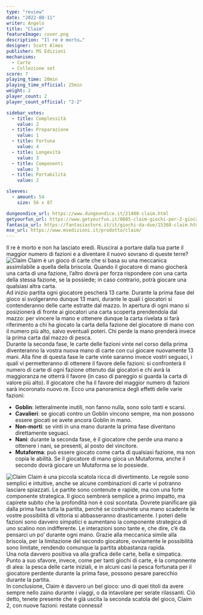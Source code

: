 ```yaml
---
type: "review"
date: "2022-08-11"
writer: Angelo
title: "Claim"
featureImage: cover.png
description: "Il re è morto…"
designer: Scott Almes
publisher: MS Edizioni
mechanisms:
  - Carte
  - Collezione set
score: 7
playing_time: 20min
playing_time_official: 25min
weight: 2
player_count: 2
player_count_official: "2-2"

sidebar_votes:
  - title: Complessità
    value: 2
  - title: Preparazione
    value: 1
  - title: Fortuna
    value: 4
  - title: Longevità
    value: 3
  - title: Componenti
    value: 3
  - title: Portabilità
    value: 2

sleeves:
  - amount: 54
    size: 56 x 87

dungeondice_url: https://www.dungeondice.it/21408-claim.html
getyourfun_url: https://www.getyourfun.it/0885-claim-giochi-per-2-giocatori.html
fantasia_url: https://fantasiastore.it/it/giochi-da-due/15368-claim.html
mse_url: https://www.msedizioni.it/prodotto/claim/
---
```


<Setting>
  Il re è morto e non ha lasciato eredi. Riuscirai a portare dalla tua parte il
  maggior numero di fazioni e a diventare il nuovo sovrano di queste terre?
</Setting>

<img src="./game1.jpg" alt="Claim" />

<Rules>
  Claim è un gioco di carte che si basa su una meccanica assimilabile a quella
  della briscola. Quando il giocatore di mano giocherà una carta di una fazione,
  l’altro dovrà per forza rispondere con una carta della stessa fazione, se la
  possiede; in caso contrario, potrà giocare una qualsiasi altra carta. <br />
  Ad inizio partita ogni giocatore pescherà 13 carte. Durante la prima fase del gioco
  si svolgeranno dunque 13 mani, durante le quali i giocatori si contenderanno delle
  carte estratte dal mazzo. In apertura di ogni mano si posizionerà di fronte ai
  giocatori una carta scoperta prendendola dal mazzo: per vincere la mano e ottenere
  dunque la carta rivelata si farà riferimento a chi ha giocato la carta della fazione
  del giocatore di mano con il numero più alto, salvo eventuali poteri. Chi perde
  la mano prenderà invece la prima carta dal mazzo di pesca. <br />
  Durante la seconda fase, le carte delle fazioni vinte nel corso della prima
  diventeranno la vostra nuova mano di carte con cui giocare nuovamente 13 mani.
  Alla fine di questa fase le carte vinte saranno invece vostri seguaci, i quali
  vi permetteranno di ottenere il favore delle fazioni: si confronterà il numero
  di carte di ogni fazione ottenuto dai giocatori e chi avrà la maggioranza ne
  otterrà il favore (in caso di pareggio si guarda la carta di valore più alto).
  Il giocatore che ha il favore del maggior numero di fazioni sarà incoronato
  nuovo re. Ecco una panoramica degli effetti delle varie fazioni:
  <ul>
    <li>
      <strong>Goblin</strong>: letteralmente inutili, non fanno nulla, sono solo
      tanti e scarsi.
    </li>
    <li>
      <strong>Cavalieri</strong>: se giocati contro un Goblin vincono sempre, ma
      non possono essere giocati se avete ancora Goblin in mano.
    </li>
    <li>
      <strong>Non-morti</strong>: se vinti in una mano durante la prima fase
      diventano direttamente seguaci.
    </li>
    <li>
      <strong>Nani</strong>: durante la seconda fase, è il giocatore che perde
      una mano a ottenere i nani, se presenti, al posto del vincitore.
    </li>
    <li>
      <strong>Mutaforma</strong>: può essere giocato come carta di qualsiasi
      fazione, ma non copia le abilità. Se il giocatore di mano gioca un
      Mutaforma, anche il secondo dovrà giocare un Mutaforma se lo possiede.
    </li>
  </ul>
</Rules>

<img src="./game2.jpg" alt="Claim" />

<Feedback>
  Claim è una piccola scatola ricca di divertimento. Le regole sono semplici e
  intuitive, anche se alcune combinazioni di carte vi potranno lasciare
  spiazzati. Le partite sono contenute e rapide, ma con una forte componente
  strategica. Il gioco sembrerà semplice a primo impatto, ma capirete subito che
  la profondità non è così scontata. Dovrete pianificare già dalla prima fase
  tutta la partita, perché se costruirete una mano scadente le vostre
  possibilità di vittoria si abbasseranno drasticamente. I poteri delle fazioni
  sono davvero simpatici e aumentano la componente strategica di uno scalino non
  indifferente. Le interazioni sono tante e, che dire, c’è da pensarci un po’
  durante ogni mano. Grazie alla meccanica simile alla briscola, per la
  limitazione del secondo giocatore, ovviamente le possibilità sono limitate,
  rendendo comunque la partita abbastanza rapida.
  <br />
  Una nota davvero positiva va alla grafica delle carte, bella e simpatica.
  Punto a suo sfavore, invece, come per tanti giochi di carte, è la componente
  di alea: la pesca delle carte iniziali, e in alcuni casi la pesca fortunata
  per il giocatore perdente durante la prima fase, possono pesare parecchio
  durante la partita.
  <br />
  In conclusione, Claim è davvero un bel gioco: uno di quei titoli da avere
  sempre nello zaino durante i viaggi, o da intavolare per serate rilassanti.
  Ciò detto, tenete presente che è già uscita la seconda scatola del gioco,
  Claim 2, con nuove fazioni: restate connessi!
</Feedback>

<Instagram id="ChHckiXD4vT" />
